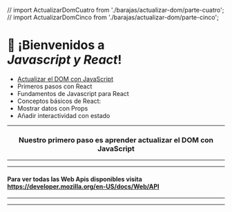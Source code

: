 // import ActualizarDomCuatro from './barajas/actualizar-dom/parte-cuatro';
// import ActualizarDomCinco from './barajas/actualizar-dom/parte-cinco';


<Head>
	<title>Aprender React</title>
  <meta name="twitter:title" content="Aprender React" />
  <meta name="twitter:description" content="Primeros pasos con React y Javascript" />
	<link rel="shortcut icon" type="image/svg+xml" href="https://cdn.worldvectorlogo.com/logos/react-1.svg" />
</Head>

<h1 className={css`text-align: center`}>
	👋 ¡Bienvenidos a <br/> <i>Javascript y React</i>!
</h1>

<ul>
	<li>
		<a href="/1">
			Actualizar el DOM con JavaScript
		</a>
	</li>
	<li>
		Primeros pasos con React
	</li>
	<li>
		Fundamentos de Javascript para React
	</li>
	<li>
		Conceptos básicos de React:
	</li>
	<li>
		Mostrar datos con Props
	</li>
	<li>
		Añadir interactividad con estado
	</li>
</ul>

---

<h3 style="text-align: center;">
  Nuestro primero paso es aprender actualizar el DOM con JavaScript
</h3>

---

<ActualizarDomUno />

---

#### Para ver todas las Web Apis disponibles visita <br/> https://developer.mozilla.org/en-US/docs/Web/API

---

<ActualizarDomDos />

---

<ActualizarDomTres />

<!-- NOT READY:

---

<ActualizarDomCuatro />

---

<ActualizarDomCinco />

-->